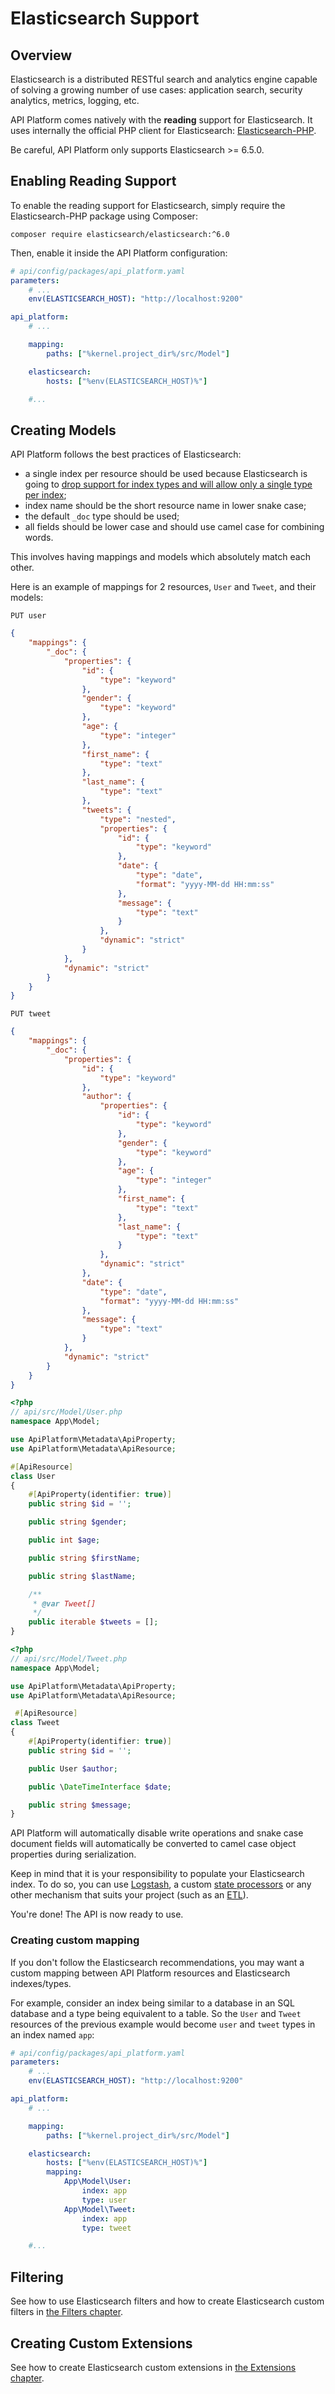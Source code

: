 # Elasticsearch Support

## Overview

Elasticsearch is a distributed RESTful search and analytics engine capable of solving a growing number of use cases:
application search, security analytics, metrics, logging, etc.

API Platform comes natively with the **reading** support for Elasticsearch. It uses internally the official PHP client
for Elasticsearch: [Elasticsearch-PHP](https://www.elastic.co/guide/en/elasticsearch/client/php-api/current/index.html).

Be careful, API Platform only supports Elasticsearch >= 6.5.0.

## Enabling Reading Support

To enable the reading support for Elasticsearch, simply require the Elasticsearch-PHP package using Composer:

```console
composer require elasticsearch/elasticsearch:^6.0
```

Then, enable it inside the API Platform configuration:

```yaml
# api/config/packages/api_platform.yaml
parameters:
    # ...
    env(ELASTICSEARCH_HOST): "http://localhost:9200"

api_platform:
    # ...

    mapping:
        paths: ["%kernel.project_dir%/src/Model"]

    elasticsearch:
        hosts: ["%env(ELASTICSEARCH_HOST)%"]

    #...
```

## Creating Models

API Platform follows the best practices of Elasticsearch:

-   a single index per resource should be used because Elasticsearch is going to [drop support for index types and will allow only a single type per
    index](https://www.elastic.co/guide/en/elasticsearch/reference/current/removal-of-types.html);
-   index name should be the short resource name in lower snake case;
-   the default `_doc` type should be used;
-   all fields should be lower case and should use camel case for combining words.

This involves having mappings and models which absolutely match each other.

Here is an example of mappings for 2 resources, `User` and `Tweet`, and their models:

`PUT user`

```json
{
    "mappings": {
        "_doc": {
            "properties": {
                "id": {
                    "type": "keyword"
                },
                "gender": {
                    "type": "keyword"
                },
                "age": {
                    "type": "integer"
                },
                "first_name": {
                    "type": "text"
                },
                "last_name": {
                    "type": "text"
                },
                "tweets": {
                    "type": "nested",
                    "properties": {
                        "id": {
                            "type": "keyword"
                        },
                        "date": {
                            "type": "date",
                            "format": "yyyy-MM-dd HH:mm:ss"
                        },
                        "message": {
                            "type": "text"
                        }
                    },
                    "dynamic": "strict"
                }
            },
            "dynamic": "strict"
        }
    }
}
```

`PUT tweet`

```json
{
    "mappings": {
        "_doc": {
            "properties": {
                "id": {
                    "type": "keyword"
                },
                "author": {
                    "properties": {
                        "id": {
                            "type": "keyword"
                        },
                        "gender": {
                            "type": "keyword"
                        },
                        "age": {
                            "type": "integer"
                        },
                        "first_name": {
                            "type": "text"
                        },
                        "last_name": {
                            "type": "text"
                        }
                    },
                    "dynamic": "strict"
                },
                "date": {
                    "type": "date",
                    "format": "yyyy-MM-dd HH:mm:ss"
                },
                "message": {
                    "type": "text"
                }
            },
            "dynamic": "strict"
        }
    }
}
```

```php
<?php
// api/src/Model/User.php
namespace App\Model;

use ApiPlatform\Metadata\ApiProperty;
use ApiPlatform\Metadata\ApiResource;

#[ApiResource]
class User
{
    #[ApiProperty(identifier: true)]
    public string $id = '';

    public string $gender;

    public int $age;

    public string $firstName;

    public string $lastName;

    /**
     * @var Tweet[]
     */
    public iterable $tweets = [];
}
```

```php
<?php
// api/src/Model/Tweet.php
namespace App\Model;

use ApiPlatform\Metadata\ApiProperty;
use ApiPlatform\Metadata\ApiResource;

 #[ApiResource]
class Tweet
{
    #[ApiProperty(identifier: true)]
    public string $id = '';

    public User $author;

    public \DateTimeInterface $date;

    public string $message;
}
```

API Platform will automatically disable write operations and snake case document fields will automatically be converted to
camel case object properties during serialization.

Keep in mind that it is your responsibility to populate your Elasticsearch index. To do so, you can use [Logstash](https://www.elastic.co/products/logstash),
a custom [state processors](state-processors.md#creating-a-custom-state-processor) or any other mechanism that suits your
project (such as an [ETL](https://en.wikipedia.org/wiki/Extract,_transform,_load)).

You're done! The API is now ready to use.

### Creating custom mapping

If you don't follow the Elasticsearch recommendations, you may want a custom mapping between API Platform resources and
Elasticsearch indexes/types.

For example, consider an index being similar to a database in an SQL database and a type being equivalent to a table.
So the `User` and `Tweet` resources of the previous example would become `user` and `tweet` types in an index named `app`:

```yaml
# api/config/packages/api_platform.yaml
parameters:
    # ...
    env(ELASTICSEARCH_HOST): "http://localhost:9200"

api_platform:
    # ...

    mapping:
        paths: ["%kernel.project_dir%/src/Model"]

    elasticsearch:
        hosts: ["%env(ELASTICSEARCH_HOST)%"]
        mapping:
            App\Model\User:
                index: app
                type: user
            App\Model\Tweet:
                index: app
                type: tweet

    #...
```

## Filtering

See how to use Elasticsearch filters and how to create Elasticsearch custom filters in [the Filters chapter](filters.md).

## Creating Custom Extensions

See how to create Elasticsearch custom extensions in [the Extensions chapter](extensions.md).
